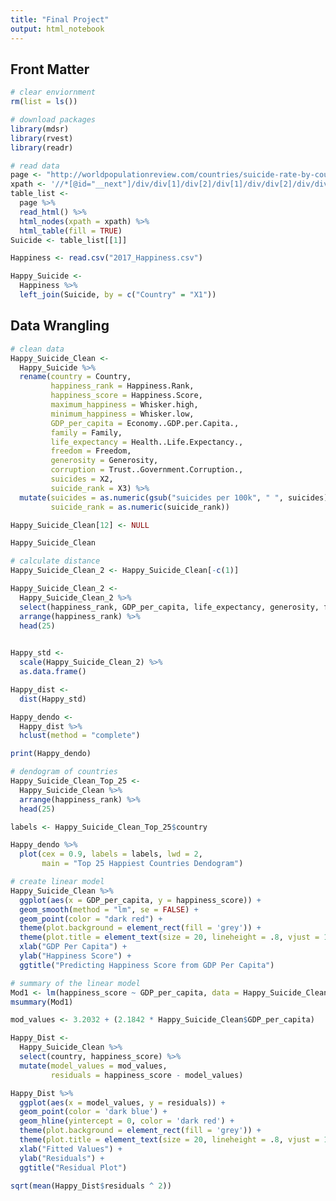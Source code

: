 ```yaml
---
title: "Final Project"
output: html_notebook
---
```


## Front Matter

```r
# clear enviornment
rm(list = ls())

# download packages
library(mdsr)
library(rvest)
library(readr)

# read data
page <- "http://worldpopulationreview.com/countries/suicide-rate-by-country/"
xpath <- '//*[@id="__next"]/div/div[1]/div[2]/div[1]/div/div[2]/div/div/table'
table_list <- 
  page %>%
  read_html() %>%
  html_nodes(xpath = xpath) %>%
  html_table(fill = TRUE)
Suicide <- table_list[[1]]

Happiness <- read.csv("2017_Happiness.csv")

Happy_Suicide <- 
  Happiness %>%
  left_join(Suicide, by = c("Country" = "X1"))
```


## Data Wrangling

```r
# clean data
Happy_Suicide_Clean <-
  Happy_Suicide %>%
  rename(country = Country,
         happiness_rank = Happiness.Rank,
         happiness_score = Happiness.Score,
         maximum_happiness = Whisker.high,
         minimum_happiness = Whisker.low,
         GDP_per_capita = Economy..GDP.per.Capita.,
         family = Family,
         life_expectancy = Health..Life.Expectancy.,
         freedom = Freedom,
         generosity = Generosity,
         corruption = Trust..Government.Corruption.,
         suicides = X2,
         suicide_rank = X3) %>%
  mutate(suicides = as.numeric(gsub("suicides per 100k", " ", suicides)),
         suicide_rank = as.numeric(suicide_rank))

Happy_Suicide_Clean[12] <- NULL

Happy_Suicide_Clean
```


```r
# calculate distance
Happy_Suicide_Clean_2 <- Happy_Suicide_Clean[-c(1)]

Happy_Suicide_Clean_2 <-
  Happy_Suicide_Clean_2 %>%
  select(happiness_rank, GDP_per_capita, life_expectancy, generosity, freedom) %>%
  arrange(happiness_rank) %>%
  head(25)
  

Happy_std <-
  scale(Happy_Suicide_Clean_2) %>%
  as.data.frame()

Happy_dist <- 
  dist(Happy_std)

Happy_dendo <-
  Happy_dist %>%
  hclust(method = "complete")

print(Happy_dendo)
```

```r
# dendogram of countries
Happy_Suicide_Clean_Top_25 <- 
  Happy_Suicide_Clean %>%
  arrange(happiness_rank) %>%
  head(25)

labels <- Happy_Suicide_Clean_Top_25$country

Happy_dendo %>%
  plot(cex = 0.9, labels = labels, lwd = 2,
       main = "Top 25 Happiest Countries Dendogram")
```


```r
# create linear model
Happy_Suicide_Clean %>%
  ggplot(aes(x = GDP_per_capita, y = happiness_score)) +
  geom_smooth(method = "lm", se = FALSE) +
  geom_point(color = "dark red") +
  theme(plot.background = element_rect(fill = 'grey')) +
  theme(plot.title = element_text(size = 20, lineheight = .8, vjust = 1, family = "")) +
  xlab("GDP Per Capita") +
  ylab("Happiness Score") +
  ggtitle("Predicting Happiness Score from GDP Per Capita")
```




```r
# summary of the linear model
Mod1 <- lm(happiness_score ~ GDP_per_capita, data = Happy_Suicide_Clean)
msummary(Mod1)
```



```r
mod_values <- 3.2032 + (2.1842 * Happy_Suicide_Clean$GDP_per_capita)

Happy_Dist <-
  Happy_Suicide_Clean %>%
  select(country, happiness_score) %>%
  mutate(model_values = mod_values,
         residuals = happiness_score - model_values)

Happy_Dist %>%
  ggplot(aes(x = model_values, y = residuals)) +
  geom_point(color = 'dark blue') +
  geom_hline(yintercept = 0, color = 'dark red') +
  theme(plot.background = element_rect(fill = 'grey')) +
  theme(plot.title = element_text(size = 20, lineheight = .8, vjust = 1, family = "")) +
  xlab("Fitted Values") +
  ylab("Residuals") +
  ggtitle("Residual Plot")

sqrt(mean(Happy_Dist$residuals ^ 2))
```













